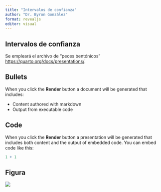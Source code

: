 ```yaml
---
title: "Intervalos de confianza"
author: "Dr. Byron González"
format: revealjs
editor: visual
---
```


## Intervalos de confianza

Se empleará el archivo de "peces bentónicos" <https://quarto.org/docs/presentations/>.

## Bullets

When you click the **Render** button a document will be generated that includes:

-   Content authored with markdown
-   Output from executable code

## Code

When you click the **Render** button a presentation will be generated that includes both content and the output of embedded code. You can embed code like this:

```r
1 + 1
```

## Figura

![](images/logo_cete_vector_min.png)
